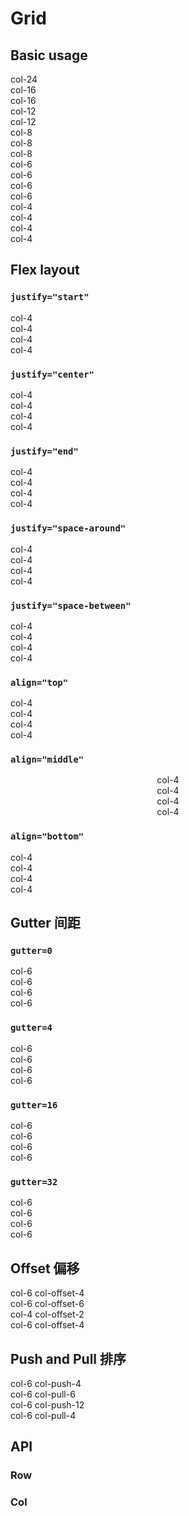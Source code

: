 

<Meta title="05 - Grid 栅格" />

# Grid

## Basic usage

<Row className="demo-row">
  <Col span={24}>
    <div className="demo-row--item">col-24</div>
  </Col>
</Row>

<Row className="demo-row">
  <Col span={16}>
    <div className="demo-row--item">col-16</div>
  </Col>
  <Col span={8}>
    <div className="demo-row--item">col-16</div>
  </Col>
</Row>

<Row className="demo-row">
  <Col span={12}>
    <div className="demo-row--item">col-12</div>
  </Col>
  <Col span={12}>
    <div className="demo-row--item">col-12</div>
  </Col>
</Row>

<Row className="demo-row">
  <Col span={8}>
    <div className="demo-row--item">col-8</div>
  </Col>
  <Col span={8}>
    <div className="demo-row--item">col-8</div>
  </Col>
  <Col span={8}>
    <div className="demo-row--item">col-8</div>
  </Col>
</Row>

<Row className="demo-row">
  <Col span={6}>
    <div className="demo-row--item">col-6</div>
  </Col>
  <Col span={6}>
    <div className="demo-row--item">col-6</div>
  </Col>
  <Col span={6}>
    <div className="demo-row--item">col-6</div>
  </Col>
  <Col span={6}>
    <div className="demo-row--item">col-6</div>
  </Col>
</Row>

<Row className="demo-row">
  <Col span={4}>
    <div className="demo-row--item">col-4</div>
  </Col>
  <Col span={4}>
    <div className="demo-row--item">col-4</div>
  </Col>
  <Col span={4}>
    <div className="demo-row--item">col-4</div>
  </Col>
  <Col span={4}>
    <div className="demo-row--item">col-4</div>
  </Col>
</Row>

## Flex layout

### `justify="start"`

<Row className="demo-row" justify="start">
  <Col span={4}>
    <div className="demo-row--item">col-4</div>
  </Col>
  <Col span={4}>
    <div className="demo-row--item">col-4</div>
  </Col>
  <Col span={4}>
    <div className="demo-row--item">col-4</div>
  </Col>
  <Col span={4}>
    <div className="demo-row--item">col-4</div>
  </Col>
</Row>

### `justify="center"`

<Row className="demo-row" justify="center">
  <Col span={4}>
    <div className="demo-row--item">col-4</div>
  </Col>
  <Col span={4}>
    <div className="demo-row--item">col-4</div>
  </Col>
  <Col span={4}>
    <div className="demo-row--item">col-4</div>
  </Col>
  <Col span={4}>
    <div className="demo-row--item">col-4</div>
  </Col>
</Row>

### `justify="end"`

<Row className="demo-row" justify="end">
  <Col span={4}>
    <div className="demo-row--item">col-4</div>
  </Col>
  <Col span={4}>
    <div className="demo-row--item">col-4</div>
  </Col>
  <Col span={4}>
    <div className="demo-row--item">col-4</div>
  </Col>
  <Col span={4}>
    <div className="demo-row--item">col-4</div>
  </Col>
</Row>

### `justify="space-around"`

<Row className="demo-row" justify="space-around">
  <Col span={4}>
    <div className="demo-row--item">col-4</div>
  </Col>
  <Col span={4}>
    <div className="demo-row--item">col-4</div>
  </Col>
  <Col span={4}>
    <div className="demo-row--item">col-4</div>
  </Col>
  <Col span={4}>
    <div className="demo-row--item">col-4</div>
  </Col>
</Row>

### `justify="space-between"`

<Row className="demo-row" justify="space-between">
  <Col span={4}>
    <div className="demo-row--item">col-4</div>
  </Col>
  <Col span={4}>
    <div className="demo-row--item">col-4</div>
  </Col>
  <Col span={4}>
    <div className="demo-row--item">col-4</div>
  </Col>
  <Col span={4}>
    <div className="demo-row--item">col-4</div>
  </Col>
</Row>

### `align="top"`

<Row className="demo-row" justify="center" align="top">
  <Col span={4}>
    <div className="demo-row--item" style={{ height: 100 }}>
      col-4
    </div>
  </Col>
  <Col span={4}>
    <div className="demo-row--item" style={{ height: 80 }}>
      col-4
    </div>
  </Col>
  <Col span={4}>
    <div className="demo-row--item" style={{ height: 150 }}>
      col-4
    </div>
  </Col>
  <Col span={4}>
    <div className="demo-row--item" style={{ height: 120 }}>
      col-4
    </div>
  </Col>
</Row>

### `align="middle"`

<Row className="demo-row" justify="space-around" align="middle">
  <Col span={4}>
    <div className="demo-row--item" style={{ height: 100 }}>
      col-4
    </div>
  </Col>
  <Col span={4}>
    <div className="demo-row--item" style={{ height: 80 }}>
      col-4
    </div>
  </Col>
  <Col span={4}>
    <div className="demo-row--item" style={{ height: 150 }}>
      col-4
    </div>
  </Col>
  <Col span={4}>
    <div className="demo-row--item" style={{ height: 120 }}>
      col-4
    </div>
  </Col>
</Row>

### `align="bottom"`

<Row className="demo-row" justify="space-between" align="bottom">
  <Col span={4}>
    <div className="demo-row--item" style={{ height: 100 }}>
      col-4
    </div>
  </Col>
  <Col span={4}>
    <div className="demo-row--item" style={{ height: 80 }}>
      col-4
    </div>
  </Col>
  <Col span={4}>
    <div className="demo-row--item" style={{ height: 150 }}>
      col-4
    </div>
  </Col>
  <Col span={4}>
    <div className="demo-row--item" style={{ height: 120 }}>
      col-4
    </div>
  </Col>
</Row>

## Gutter 间距

### `gutter=0`

<Row className="demo-row" gutter={0}>
  <Col span={6}>
    <div className="demo-row--item">col-6</div>
  </Col>
  <Col span={6}>
    <div className="demo-row--item">col-6</div>
  </Col>
  <Col span={6}>
    <div className="demo-row--item">col-6</div>
  </Col>
  <Col span={6}>
    <div className="demo-row--item">col-6</div>
  </Col>
</Row>

### `gutter=4`

<Row className="demo-row" gutter={4}>
  <Col span={6}>
    <div className="demo-row--item">col-6</div>
  </Col>
  <Col span={6}>
    <div className="demo-row--item">col-6</div>
  </Col>
  <Col span={6}>
    <div className="demo-row--item">col-6</div>
  </Col>
  <Col span={6}>
    <div className="demo-row--item">col-6</div>
  </Col>
</Row>

### `gutter=16`

<Row className="demo-row" gutter={16}>
  <Col span={6}>
    <div className="demo-row--item">col-6</div>
  </Col>
  <Col span={6}>
    <div className="demo-row--item">col-6</div>
  </Col>
  <Col span={6}>
    <div className="demo-row--item">col-6</div>
  </Col>
  <Col span={6}>
    <div className="demo-row--item">col-6</div>
  </Col>
</Row>

### `gutter=32`

<Row className="demo-row" gutter={32}>
  <Col span={6}>
    <div className="demo-row--item">col-6</div>
  </Col>
  <Col span={6}>
    <div className="demo-row--item">col-6</div>
  </Col>
  <Col span={6}>
    <div className="demo-row--item">col-6</div>
  </Col>
  <Col span={6}>
    <div className="demo-row--item">col-6</div>
  </Col>
</Row>

## Offset 偏移

<Row className="demo-row" gutter={0}>
  <Col span={6} offset={4}>
    <div className="demo-row--item">col-6 col-offset-4</div>
  </Col>
  <Col span={6} offset={6}>
    <div className="demo-row--item">col-6 col-offset-6</div>
  </Col>
</Row>

<Row className="demo-row" gutter={0}>
  <Col span={4} offset={2}>
    <div className="demo-row--item">col-4 col-offset-2</div>
  </Col>
  <Col span={6} offset={4}>
    <div className="demo-row--item">col-6 col-offset-4</div>
  </Col>
</Row>

## Push and Pull 排序

<Row className="demo-row" gutter={0}>
  <Col span={6} push={6}>
    <div className="demo-row--item">col-6 col-push-4</div>
  </Col>
  <Col span={6} pull={6}>
    <div className="demo-row--item">col-6 col-pull-6</div>
  </Col>
</Row>

<Row className="demo-row" gutter={0}>
  <Col span={6} push={12}>
    <div className="demo-row--item">col-6 col-push-12</div>
  </Col>
  <Col span={6} pull={4}>
    <div className="demo-row--item">col-6 col-pull-4</div>
  </Col>
</Row>

## API

### Row

<ArgsTable of={Row} />

### Col

<ArgsTable of={Col} />

